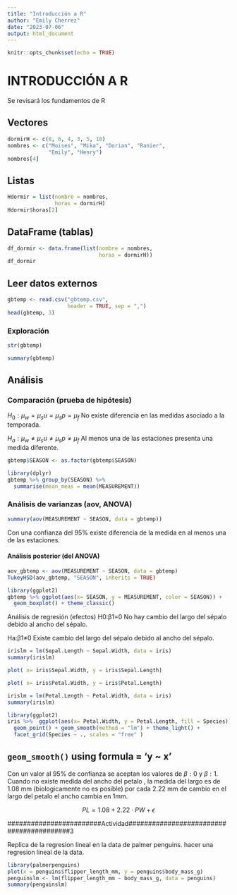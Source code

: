 ---
title: "Introducción a R"
author: "Emily Cherrez"
date: "2023-07-06"
output: html_document
---

```{r setup, include=FALSE}
knitr::opts_chunk$set(echo = TRUE)
```

# INTRODUCCIÓN A R

Se revisará los fundamentos de R

## Vectores
```{r dormirh}
dormirH <- c(8, 6, 4, 3, 5, 10)
nombres <- c("Moises", "Mika", "Dorian", "Ranier", 
             "Emily", "Henry")
nombres[4]
```
## Listas

```{r lista}
Hdormir = list(nombre = nombres, 
               horas = dormirH)
Hdormir$horas[2]
```

## DataFrame (tablas)

```{r tablas}
df_dormir <- data.frame(list(nombre = nombres, 
                             horas = dormirH))
df_dormir
```

## Leer datos externos

```{r leerExt}
gbtemp <- read.csv("gbtemp.csv", 
                   header = TRUE, sep = ",")
head(gbtemp, 3)
```

### Exploración

```{r explor_gbtemp}
str(gbtemp)
```

```{r summary_bgtemp}
summary(gbtemp)
```

## Análisis 

### Comparación (prueba de hipótesis)
$H_0: \mu_w = \mu_su = \mu_sp = \mu_f$ No existe diferencia en las medidas asociado a la temporada. 

$H_a: \mu_w \neq \mu_su \neq \mu_sp \neq \mu_f$ Al menos una de las estaciones presenta una medida diferente. 


```{r gbtemp_hip}
gbtemp$SEASON <- as.factor(gbtemp$SEASON)

library(dplyr)
gbtemp %>% group_by(SEASON) %>% 
  summarise(mean_meas = mean(MEASUREMENT))
```

### Análisis de varianzas (aov, ANOVA)

```{r aov}
summary(aov(MEASUREMENT ~ SEASON, data = gbtemp))
```

Con una confianza del 95% existe diferencia de la medida en al menos una de las estaciones. 

#### Análisis posterior (del ANOVA)

```{r post_gbtemp}
aov_gbtemp <- aov(MEASUREMENT ~ SEASON, data = gbtemp)
TukeyHSD(aov_gbtemp, "SEASON", inherits = TRUE)
```

```{r visual}
library(ggplot2)
gbtemp %>% ggplot(aes(x= SEASON, y = MEASUREMENT, color = SEASON)) + 
  geom_boxplot() + theme_classic()

```
Análisis de regresión (efectos)
H0:β1=0 No hay cambio del largo del sépalo debido al ancho del sépalo.

Ha:β1≠0 Existe cambio del largo del sépalo debido al ancho del sépalo.


```{r}
irislm = lm(Sepal.Length ~ Sepal.Width, data = iris)
summary(irislm)
```
```{r}
plot( x= iris$Sepal.Width, y = iris$Sepal.Length)
```
```{r}
plot( x= iris$Petal.Width, y = iris$Petal.Length)
```

```{r}
irislm = lm(Petal.Length ~ Petal.Width, data = iris)
summary(irislm)
```

```{r}
library(ggplot2)
iris %>%  ggplot(aes(x= Petal.Width, y = Petal.Length, fill = Species)) + 
  geom_point() + geom_smooth(method = "lm") + theme_light() + 
  facet_grid(Species ~ ., scales = "free" )
```
## `geom_smooth()` using formula = 'y ~ x'
Con un valor al 95% de confianza se aceptan los valores de $\beta:0$ y $\beta:1$. Cuando no existe medida del ancho del petalo , la medida del largo es de 1.08 mm (biologicamente no es posible)
por cada 2.22 mm de cambio en el largo del petalo el ancho cambia en 1mm.

$$PL = 1.08 + 2.22 \cdot PW + \epsilon$$

########################Actividad#########################################3

Replica de la regresion lineal en la data de palmer penguins.
hacer una regresion lineal de la data.

```{r}
library(palmerpenguins)
plot(x = penguins$flipper_length_mm, y = penguins$body_mass_g)
penguinslm <- lm(flipper_length_mm ~ body_mass_g, data = penguins)
summary(penguinslm)
```


